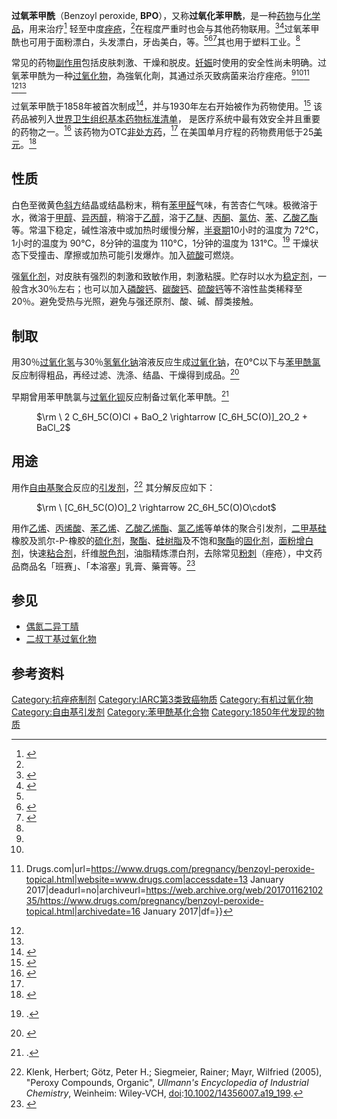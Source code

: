 {{Chembox
| Name = 过氧化苯甲酰
| NameEn = Benzoyl peroxide
| ImageFile = Benzoyl-peroxide.svg
| ImageFile2 = Benzoyl-peroxide-3D-balls.png
| ImageFile3 = Benzoyl_peroxide_sample.jpg
| IUPACName = diphenylperoxyanhydride
| OtherNames = 过氧化二苯甲酰；过氧二苯甲酰；过氧苯甲酰；过氧化苯酰；过氧化苯酸
| Abbreviations = BPO
| Section1 = {{Chembox Identifiers
| InChI=1/C14H10O4/c15-13(11-7-3-1-4-8-11)17-18-14(16)12-9-5-2-6-10-12/h1-10H
| CASNo = 94-36-0
| CASNo_Ref = {{cascite|correct|CAS}}
| EC-number = 202-327-6
| ChemSpiderID = 6919
| PubChem = 7187
| ATCCode_prefix = D10
| ATCCode_suffix = AE01
| ATC_Supplemental = QD11[http://www.whocc.no/atcvet/database/index.php?query=QD11AX90 AX90]
| RTECS = DM8575000
| SMILES = O=C(OOC(=O)c1ccccc1)c2ccccc2
  }}
| Section2 = {{Chembox Properties
| C=14|H=10 |O=4
| MolarMass = 242.23
| Appearance = 无色固体
| Density = 1.334 g/cm<sup>3</sup>
| MeltingPt = 103–105 °C (分解可引起爆炸)
| Solubility = 极微溶于水
  }}
| Section7 = {{Chembox Hazards
| ExternalMSDS = [http://www.ep.net.cn/msds/wuzhi5/52045.htm 过氧化(二)苯甲酰MSDS]
| EUIndex = 617-008-00-0
| EUClass = [[File:Hazard_E.svg|70px]]　[[File:Hazard_X.svg|70px]]<br />爆炸物('''E''')　　刺激物('''Xi''')
| RPhrases = {{R3}}, {{R7}}, {{R36}}, {{R43}}
| SPhrases = {{S2}}, {{S3/7}}, {{S14}}, {{S36/37/39}}
| NFPA-H = 1
| NFPA-F = 4
| NFPA-R = 4
| NFPA-O = OX
| Autoignition = 80 °C
| FlashPt = 125 °C (开杯)
| LD50 = 7710 mg/kg (大鼠经口)
  }}
}}

<!-- Definition and uses -->
'''过氧苯甲酰'''（Benzoyl peroxide, '''BPO'''），又称'''过氧化苯甲酰'''，是一种[[药物|药物]]与[[化学品|化学品]]，用来治疗<ref name=St1998>{{cite book|last1=Stellman|first1=Jeanne Mager|title=Encyclopaedia of Occupational Health and Safety: Guides, indexes, directory|date=1998|publisher=International Labour Organization|isbn=9789221098171|page=104|url=https://books.google.com/books?id=e4_S46UcI2AC&pg=PT404|language=en|deadurl=no|archiveurl=https://web.archive.org/web/20170918185335/https://books.google.com/books?id=e4_S46UcI2AC&pg=PT404|archivedate=2017-09-18|df=}}</ref> 轻至中度[[痤疮|痤疮]]，<ref name=WHO2008/>在程度严重时也会与其他药物联用。<ref name=WHO2008>{{cite book|title=WHO Model Formulary 2008|date=2009|publisher=World Health Organization|isbn=9789241547659|pages=307–308|url=http://apps.who.int/medicinedocs/documents/s16879e/s16879e.pdf|accessdate=8 January 2017|deadurl=no|archiveurl=https://web.archive.org/web/20161213060118/http://apps.who.int/medicinedocs/documents/s16879e/s16879e.pdf|archivedate=13 December 2016|df=}}</ref><ref name=BNF69>{{cite book|title=British national formulary : BNF 69|url=https://archive.org/details/bnf69britishnati0000unse|date=2015|publisher=British Medical Association|isbn=9780857111562|page=[https://archive.org/details/bnf69britishnati0000unse/page/820 820]|edition=69}}</ref>过氧苯甲酰也可用于面粉漂白，头发漂白，牙齿美白，{{le|纺织品漂白|Textile bleaching}}等。<ref name=Pl2012/><ref name=Pom2012>{{cite book|last1=Pommerville|first1=Glendale Community College Jeffrey C.|last2=Pommerville|first2=Jeffrey|title=Alcamo's Fundamentals of Microbiology: Body Systems|date=2012|publisher=Jones & Bartlett Publishers|isbn=9781449605957|page=214|url=https://books.google.com/books?id=cRaMAQAAQBAJ&pg=PA214|language=en|deadurl=no|archiveurl=https://web.archive.org/web/20170918185335/https://books.google.com/books?id=cRaMAQAAQBAJ&pg=PA214|archivedate=2017-09-18|df=}}</ref><ref>{{cite book|last1=Braun-Falco|first1=Otto|last2=Plewig|first2=Gerd|last3=Wolff|first3=Helmut Heinrich|last4=Burgdorf|first4=Walter|title=Dermatology|date=2012|publisher=Springer Science & Business Media|isbn=9783642979316|page=1039|edition=2|url=https://books.google.com/books?id=kK_rCAAAQBAJ&pg=PA1039|language=en|deadurl=no|archiveurl=https://web.archive.org/web/20170918185335/https://books.google.com/books?id=kK_rCAAAQBAJ&pg=PA1039|archivedate=2017-09-18|df=}}</ref>其也用于塑料工业。<ref name=St1998/>

<!-- Side effect and mechanisms -->
常见的药物[[副作用|副作用]]包括皮肤刺激、干燥和脱皮。[[妊娠|妊娠]]时使用的安全性尚未明确。过氧苯甲酰为一种[[过氧化物|过氧化物]]，為強氧化劑，其通过杀灭致病菌来治疗痤疮。<ref name=WHO2008/><ref name=Ric2015/><ref>{{cite web|title=Benzoyl Peroxide topical Use During Pregnancy {{!}} Drugs.com|url=https://www.drugs.com/pregnancy/benzoyl-peroxide-topical.html|website=www.drugs.com|accessdate=13 January 2017|deadurl=no|archiveurl=https://web.archive.org/web/20170116210235/https://www.drugs.com/pregnancy/benzoyl-peroxide-topical.html|archivedate=16 January 2017|df=}}</ref> <ref name=Pom2012/><ref name=Pl2012/>

<!-- Society and culture -->
过氧苯甲酰于1858年被首次制成<ref name=lieb1858>{{cite journal | vauthors = Brodie BC | title = Ueber die Bildung der Hyperoxyde organischer Säureradicale | trans-title = On the Formation of the Peroxides of Organic Acid Radicals | journal = [[Justus_Liebigs_Ann._Chem.|Justus Liebigs Ann. Chem.]] | year = 1858 | volume = 108 | pages = 79–83 | doi = 10.1002/jlac.18581080117| url = https://zenodo.org/record/1427113 }}</ref>，并与1930年左右开始被作为药物使用。<ref name=Pl2012>{{cite book|last1=Plewig|first1=G.|last2=Kligman|first2=A. M.|title=ACNE and ROSACEA|date=2012|publisher=Springer Science & Business Media|isbn=9783642597152|page=613|edition=3|url=https://books.google.com/books?id=0cD-CAAAQBAJ&pg=PA613|language=en|deadurl=no|archiveurl=https://web.archive.org/web/20170918185335/https://books.google.com/books?id=0cD-CAAAQBAJ&pg=PA613|archivedate=2017-09-18|df=}}</ref> 该药品被列入[[世界卫生组织基本药物标准清单|世界卫生组织基本药物标准清单]]， 是医疗系统中最有效安全并且重要的药物之一。<ref name=WHO19th>{{cite web|title=WHO Model List of Essential Medicines (19th List)|url=http://www.who.int/medicines/publications/essentialmedicines/EML_2015_FINAL_amended_NOV2015.pdf?ua=1|work=World Health Organization|accessdate=8 December 2016|date=April 2015|deadurl=no|archiveurl=https://web.archive.org/web/20161213052708/http://www.who.int/medicines/publications/essentialmedicines/EML_2015_FINAL_amended_NOV2015.pdf?ua=1|archivedate=13 December 2016|df=}}</ref> 该药物为OTC[[非处方药|非处方药]]，<ref name=Ric2015/> 在美国单月疗程的药物费用低于25[[美元|美元]]。<ref name=Ric2015>{{cite book|last1=Hamilton|first1=Richart|title=Tarascon Pocket Pharmacopoeia 2015 Deluxe Lab-Coat Edition|date=2015|publisher=Jones & Bartlett Learning|isbn=9781284057560|page=173}}</ref>

== 性质 ==

白色至微黄色[[斜方晶系|斜方]]结晶或结晶粉末，稍有[[苯甲醛|苯甲醛]]气味，有苦杏仁气味。极微溶于水，微溶于[[甲醇|甲醇]]、[[异丙醇|异丙醇]]，稍溶于[[乙醇|乙醇]]，溶于[[乙醚|乙醚]]、[[丙酮|丙酮]]、[[氯仿|氯仿]]、[[苯|苯]]、[[乙酸乙酯|乙酸乙酯]]等。常温下稳定，碱性溶液中或加热时缓慢分解，[[半衰期|半衰期]]10小时的温度为 72°C，1小时的温度为 90°C，8分钟的温度为 110°C，1分钟的温度为 131°C。<ref>{{cite web en | first = Hui, III | last = Li | title = Synthesis, Characterization and Properties of Vinyl Ester Matrix Resins | url = http://scholar.lib.vt.edu/theses/available/etd-42198-113329/unrestricted/ch2.pdf | series = Ph.D. Dissertation, University of Vermont | volume = Chapter 2 | date = 1998 | deadurl = yes | archiveurl = https://web.archive.org/web/20060920122734/http://scholar.lib.vt.edu/theses/available/etd-42198-113329/unrestricted/ch2.pdf | archivedate = 2006年9月20日 | df =  }}.</ref> 干燥状态下受撞击、摩擦或加热可能引发爆炸。加入[[硫酸|硫酸]]可燃烧。

强[[氧化剂|氧化剂]]，对皮肤有强烈的刺激和致敏作用，刺激粘膜。贮存时以水为[[稳定剂|稳定剂]]，一般含水30％左右；也可以加入[[磷酸钙|磷酸钙]]、[[碳酸钙|碳酸钙]]、[[硫酸钙|硫酸钙]]等不溶性盐类稀释至20％。避免受热与光照，避免与强还原剂、酸、碱、醇类接触。

== 制取 ==

用30％[[过氧化氢|过氧化氢]]与30％[[氢氧化钠|氢氧化钠]]溶液反应生成[[过氧化钠|过氧化钠]]，在0°C以下与[[苯甲酰氯|苯甲酰氯]]反应制得粗品，再经过滤、洗涤、结晶、干燥得到成品。<ref>{{cite book|title=精细化工常用原材料手册|pages=623–624|author=朱洪法主编|publisher=金盾出版社|location=北京|isbn=7-5082-2725-5|date=2003年12月}}</ref>

早期曾用苯甲酰氯与[[过氧化钡|过氧化钡]]反应制备过氧化苯甲酰。<ref>{{cite journal en | first = B. C. | last = Brodie | title = Ueber die Bildung der Hyperoxyde organischer Säureradicale | journal = Justus Liebigs Ann. Chem. | year = 1858 | volume = 108 | pages = 79–83 | doi = 10.1002/jlac.18581080117}}.</ref>

: <math>\rm \ 2 C_6H_5C(O)Cl  +  BaO_2 \rightarrow [C_6H_5C(O)]_2O_2  +  BaCl_2</math>

== 用途 ==

用作[[自由基|自由基]][[聚合|聚合]]反应的[[自由基引发剂|引发剂]]，<ref>Klenk, Herbert; Götz, Peter H.; Siegmeier, Rainer; Mayr, Wilfried (2005), "Peroxy Compounds, Organic", ''Ullmann's Encyclopedia of Industrial Chemistry'', Weinheim: Wiley-VCH, [[doi|doi]]:[http://dx.doi.org/10.1002%2F14356007.a19_199 10.1002/14356007.a19_199].</ref> 其分解反应如下：

: <math>\rm \ [C_6H_5C(O)O]_2 \rightarrow 2C_6H_5C(O)O\cdot </math>

用作[[乙烯|乙烯]]、[[丙烯酸|丙烯酸]]、[[苯乙烯|苯乙烯]]、[[乙酸乙烯酯|乙酸乙烯酯]]、[[氯乙烯|氯乙烯]]等单体的聚合引发剂，[[二甲基硅|二甲基硅]]橡胶及凯尔-P-橡胶的[[硫化剂|硫化剂]]，[[聚酯|聚酯]]、[[硅树脂|硅树脂]]及不饱和[[聚酯|聚酯]]的[[固化剂|固化剂]]，[[面粉|面粉]][[增白剂|增白剂]]，快速[[粘合剂|粘合剂]]，纤维[[脱色剂|脱色剂]]，油脂精炼漂白剂，去除常见[[粉刺|粉刺]]（痤疮），中文药品商品名「班赛」、「本溶塞」乳膏、藥膏等。<ref>{{cite book|title=实用精细化工辞典|pages=278|publisher=轻工业出版社|location=北京|author=安家驹，王伯英编|year=1988|edition=第一版}}</ref>

== 参见 ==

* [[偶氮二异丁腈|偶氮二异丁腈]]
* [[二叔丁基过氧化物|二叔丁基过氧化物]]

== 参考资料 ==
{{reflist}}

{{苯}}
{{抗痤疮制剂}}

[[Category:抗痤疮制剂|Category:抗痤疮制剂]]
[[Category:IARC第3类致癌物质|Category:IARC第3类致癌物质]]
[[Category:有机过氧化物|Category:有机过氧化物]]
[[Category:自由基引发剂|Category:自由基引发剂]]
[[Category:苯甲酰基化合物|Category:苯甲酰基化合物]]
[[Category:1850年代发现的物质|Category:1850年代发现的物质]]